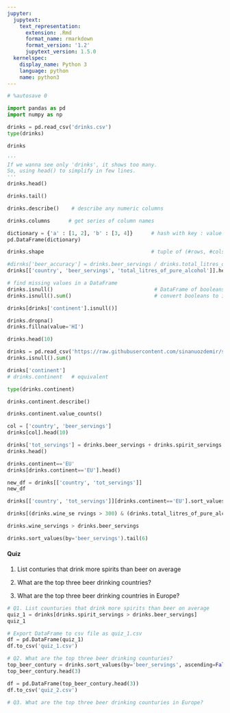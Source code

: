 ```yaml
---
jupyter:
  jupytext:
    text_representation:
      extension: .Rmd
      format_name: rmarkdown
      format_version: '1.2'
      jupytext_version: 1.5.0
  kernelspec:
    display_name: Python 3
    language: python
    name: python3
---
```


```python
# %autosave 0
```

```python
import pandas as pd
import numpy as np
```

```python
drinks = pd.read_csv('drinks.csv')
type(drinks)
```

```python
drinks
```

```python
'''
If we wanna see only 'drinks', it shows too many.
So, using head() to simplify in few lines.
'''
drinks.head()
```

```python
drinks.tail()
```

```python
drinks.describe()    # describe any numeric columns
```

```python
drinks.columns      # get series of column names
```

```python
dictionary = {'a' : [1, 2], 'b' : [3, 4]}      # hash with key : value
pd.DataFrame(dictionary)
```

```python
drinks.shape                                   # tuple of (#rows, #cols)
```

```python
#dirnks['beer_accuracy'] = drinks.beer_servings / drinks.total_litres_of_pure_alcohol
drinks[['country', 'beer_servings', 'total_litres_of_pure_alcohol']].head(10)
```

```python
# find missing values in a DataFrame
drinks.isnull()                                 # DataFrame of booleans
drinks.isnull().sum()                           # convert booleans to integers and add
```

```python
drinks[drinks['continent'].isnull()]
```

```python
drinks.dropna()
drinks.fillna(value='HI')
```

```python
drinks.head(10)
```

```python
drinks = pd.read_csv('https://raw.githubusercontent.com/sinanuozdemir/sfdat28/master/data/drinks.csv', na_filter = False)
drinks.isnull().sum()
```

```python
drinks['continent']
# drinks.continent   # equivalent
```

```python
type(drinks.continent)
```

```python
drinks.continent.describe()
```

```python
drinks.continent.value_counts()
```

```python
col = ['country', 'beer_servings']
drinks[col].head(10)
```

```python
drinks['tot_servings'] = drinks.beer_servings + drinks.spirit_servings + drinks.wine_servings
drinks.head()
```

```python
drinks.continent=='EU'
drinks[drinks.continent=='EU'].head()
```

```python
new_df = drinks[['country', 'tot_servings']]
new_df
```

```python
drinks[['country', 'tot_servings']][drinks.continent=='EU'].sort_values(by='tot_servings' , asc)
```

```python
drinks[(drinks.wine_se rvings > 300) & (drinks.total_litres_of_pure_alcohol > 12)]
```

```python
drinks.wine_servings > drinks.beer_servings
```

```python
drinks.sort_values(by='beer_servings').tail(6)
```

#### Quiz

1. List conturies that drink more spirits than beer on average

2. What are the top three beer drinking countries?

3. What are the top three beer drinking countries in Europe?

```python
# Q1. List counturies that drink more spirits than beer on average
quiz_1 = drinks[drinks.spirit_servings > drinks.beer_servings]
quiz_1
```

```python
# Export DataFrame to csv file as quiz_1.csv
df = pd.DataFrame(quiz_1)
df.to_csv('quiz_1.csv')
```

```python
# Q2. What are the top three beer drinking counturies?
top_beer_contury = drinks.sort_values(by='beer_servings', ascending=False)
top_beer_contury.head(3)
```

```python
df = pd.DataFrame(top_beer_contury.head(3))
df.to_csv('quiz_2.csv')
```

```python
# Q3. What are the top three beer drinking counturies in Europe?

```

```python

```
